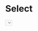 

<Meta title="Components/Select" component={Select} decorators={[withKnobs]}/>

# Select

<Preview>
    <Story name="Preview" style={{marginBottom: 40}}>
        <Select 
			options={[
				{ id: "0", value: "apple", label: "Apple" },
				{ id: "1", value: "grape", label: "Grape" },
				{ id: "2", value: "orange", label: "Orange" },
				{ id: "3", value: "lemon", label: "Lemon" },
				{ id: "4", value: "lime", label: "Lime" },
			]}
			selectedIndex={number('selectedIndex', 3)}
			disabled={boolean('disabled', false)}
			onSelect={action('onSelect')}
			placeholder={text('placeholder', 'Select value')}
		/>
    </Story>
</Preview>